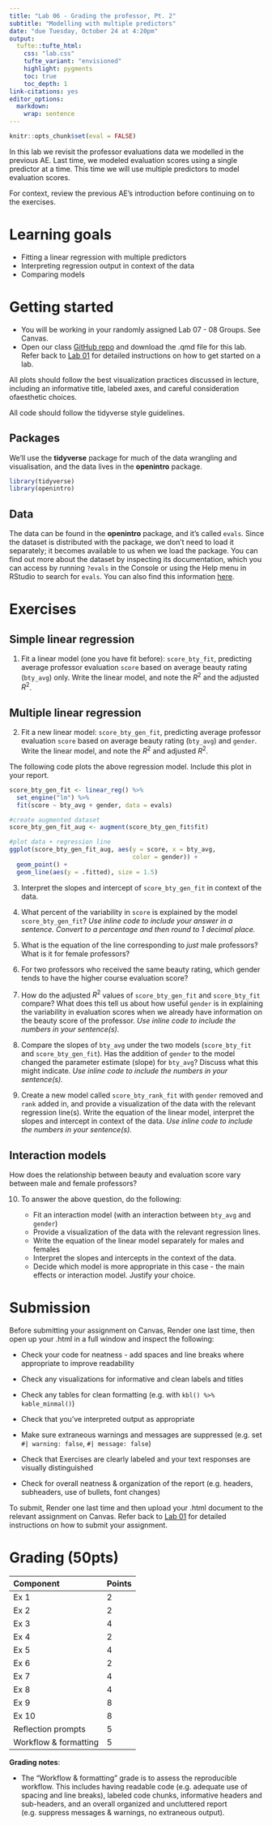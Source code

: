 ```yaml
---
title: "Lab 06 - Grading the professor, Pt. 2"
subtitle: "Modelling with multiple predictors"
date: "due Tuesday, October 24 at 4:20pm"
output: 
  tufte::tufte_html:
    css: "lab.css"
    tufte_variant: "envisioned"
    highlight: pygments
    toc: true
    toc_depth: 1
link-citations: yes
editor_options: 
  markdown: 
    wrap: sentence
---
```


```r
knitr::opts_chunk$set(eval = FALSE)
```

In this lab we revisit the professor evaluations data we modelled in the previous AE.
Last time, we modeled evaluation scores using a single predictor at a time.
This time we will use multiple predictors to model evaluation scores.

For context, review the previous AE's introduction before continuing on to the exercises.

# Learning goals

-   Fitting a linear regression with multiple predictors
-   Interpreting regression output in context of the data
-   Comparing models

# Getting started

+ You will be working in your randomly assigned Lab 07 - 08 Groups. See Canvas.
+ Open our class [GitHub repo](https://github.com/kgfitzgerald/APU_MATH_250/tree/main/assignment_templates) and download the .qmd file for this lab. Refer back to [Lab 01](https://kgfitzgerald.github.io/APU_MATH_250/labs/lab-01-hello-r.html) for detailed instructions on how to get started on a lab. 

All plots should follow the best visualization practices discussed in lecture, including an informative title, labeled axes, and careful consideration ofaesthetic choices.

All code should follow the tidyverse style guidelines.

## Packages

We'll use the **tidyverse** package for much of the data wrangling and visualisation, and the data lives in the **openintro** package.

```r
library(tidyverse) 
library(openintro)
```

## Data

The data can be found in the **openintro** package, and it's called `evals`.
Since the dataset is distributed with the package, we don't need to load it separately; it becomes available to us when we load the package.
You can find out more about the dataset by inspecting its documentation, which you can access by running `?evals` in the Console or using the Help menu in RStudio to search for `evals`.
You can also find this information [here](https://www.openintro.org/data/index.php?data=evals).

# Exercises

## Simple linear regression

1.  Fit a linear model (one you have fit before): `score_bty_fit`, predicting average professor evaluation `score` based on average beauty rating (`bty_avg`) only. Write the linear model, and note the $R^2$ and the adjusted $R^2$.

## Multiple linear regression

2.  Fit a new linear model: `score_bty_gen_fit`, predicting average professor evaluation `score` based on average beauty rating (`bty_avg`) and `gender`.
    Write the linear model, and note the $R^2$ and adjusted $R^2$.

The following code plots the above regression model. Include this plot in your report. 

```r
score_bty_gen_fit <- linear_reg() %>% 
  set_engine("lm") %>% 
  fit(score ~ bty_avg + gender, data = evals)
```


```r
#create augmented dataset
score_bty_gen_fit_aug <- augment(score_bty_gen_fit$fit)

#plot data + regression line
ggplot(score_bty_gen_fit_aug, aes(y = score, x = bty_avg, 
                                  color = gender)) +
  geom_point() +
  geom_line(aes(y = .fitted), size = 1.5)
```


3.  Interpret the slopes and intercept of `score_bty_gen_fit` in context of the data.

4.  What percent of the variability in `score` is explained by the model `score_bty_gen_fit`? *Use inline code to include your answer in a sentence. Convert to a percentage and then round to 1 decimal place.*

5.  What is the equation of the line corresponding to *just* male professors? What is it for female professors? 

6.  For two professors who received the same beauty rating, which gender tends to have the higher course evaluation score?

7.  How do the adjusted $R^2$ values of `score_bty_gen_fit` and `score_bty_fit` compare? What does this tell us about how useful `gender` is in explaining the variability in evaluation scores when we already have information on the beauty score of the professor. *Use inline code to include the numbers in your sentence(s).*

8. Compare the slopes of `bty_avg` under the two models (`score_bty_fit` and `score_bty_gen_fit`). Has the addition of `gender` to the model changed the parameter estimate (slope) for `bty_avg`? Discuss what this might indicate. *Use inline code to include the numbers in your sentence(s).*

9. Create a new model called `score_bty_rank_fit` with `gender` removed and `rank` added in, and provide a visualization of the data with the relevant regression line(s). Write the equation of the linear model, interpret the slopes and intercept in context of the data. *Use inline code to include the numbers in your sentence(s).*
    
## Interaction models

How does the relationship between beauty and evaluation score vary between male and female professors? 

10. To answer the above question, do the following:

    + Fit an interaction model (with an interaction between `bty_avg` and `gender`)
    + Provide a visualization of the data with the relevant regression lines. 
    + Write the equation of the linear model separately for males and females
    + Interpret the slopes and intercepts in the context of the data. 
    + Decide which model is more appropriate in this case - the main effects or interaction model. Justify your choice. 


# Submission

Before submitting your assignment on Canvas, Render one last time, then open up your .html in a full window and inspect the following:

+ Check your code for neatness - add spaces and line breaks where appropriate to improve readability

+ Check any visualizations for informative and clean labels and titles

+ Check any tables for clean formatting (e.g. with `kbl() %>% kable_minmal()`)

+ Check that you've interpreted output as appropriate

+ Make sure extraneous warnings and messages are suppressed (e.g. set `#| warning: false`, `#| message: false`)

+ Check that Exercises are clearly labeled and your text responses are visually distinguished

+ Check for overall neatness & organization of the report (e.g. headers, subheaders, use of bullets, font changes)

To submit, Render one last time and then upload your .html document to the relevant assignment on Canvas. Refer back to [Lab 01](https://kgfitzgerald.github.io/APU_MATH_250/labs/lab-01-hello-r.html) for detailed instructions on how to submit your assignment. 

# Grading (50pts)

| Component | Points |
|:----------|:-------|
| Ex 1      | 2      |
| Ex 2      | 2    |
| Ex 3      | 4   |
| Ex 4      | 2   |
| Ex 5      | 4      |
| Ex 6      | 2    |
| Ex 7      | 4   |
| Ex 8      | 4   |
| Ex 9      | 8   |
| Ex 10  | 8 |
| Reflection prompts    | 5     |
| Workflow & formatting | 5     |

**Grading notes**:

-   The "Workflow & formatting" grade is to assess the reproducible workflow. This includes having readable code (e.g. adequate use of spacing and line breaks), labeled code chunks, informative headers and sub-headers, and an overall organized and uncluttered report (e.g. suppress messages & warnings, no extraneous output).

